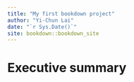 ```yaml
--- 
title: "My first bookdown project"
author: "Yi-Chun Lai"
date: "`r Sys.Date()`"
site: bookdown::bookdown_site
---
```


# Executive summary

